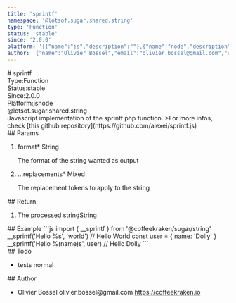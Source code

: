 ```yaml
---
title: 'sprintf'
namespace: '@lotsof.sugar.shared.string'
type: 'Function'
status: 'stable'
since: '2.0.0'
platform: '[{"name":"js","description":""},{"name":"node","description":""}]'
author: '{"name":"Olivier Bossel","email":"olivier.bossel@gmail.com","url":"https://coffeekraken.io"}'
---
```

<div class="docmap-mdx">
# sprintf
<div class="_metas">
<div class="_type"><span class="_type-label">Type:</span><span class="_type-value">Function</span></div>
<div class="_status"><span class="_status-label">Status:</span><span class="_status-value -stable">stable</span></div>
<div class="_since"><span class="_since-label">Since:</span><span class="_since-value">2.0.0</span></div>
<div class="_platform"><span class="_platform-label">Platform:</span><span class="_platform-value">js</span><span class="_platform-value">node</span></div>
</div>
<div class="_namespace">@lotsof.sugar.shared.string</div>
<div class="_description">
Javascript implementation of the sprintf php function.
&gt;For more infos, check [this github repository](https://github.com/alexei/sprintf.js)
</div>
<div class="_params">
## Params
<ol class="_list">
<li class="_item">
<span class="_name">format<span class="_required">*</span></span><span class="_default"></span> <span class="_type">String</span>
<p class="_description">The format of the string wanted as output</p>
</li>
<li class="_item">
<span class="_name">...replacements<span class="_required">*</span></span><span class="_default"></span> <span class="_type">Mixed</span>
<p class="_description">The replacement tokens to apply to the string</p>
</li>
</ol>
</div>
<div class="_return">
## Return
<ol class="_list">
<li class="_item">
<span class="_description">The processed string</span><span class="_default"></span><span class="_type">String</span>
</li>
</ol>
</div>
<div class="_examples">
## Example
```js
import { __sprintf } from '@coffeekraken/sugar/string'
__sprintf('Hello %s', 'world') // Hello World
const user = { name: 'Dolly' }
__sprintf('Hello %(name)s', user) // Hello Dolly
```
</div>
<div class="_todo">
## Todo
<ul class="_list">
<li class="_item">
<span class="_description">tests</span>
<span class="_priority -normal">normal</span>
</li>
</ul>
</div>
<div class="_author">
## Author
<ul class="_list">
<li class="_item">
<span class="_name">Olivier Bossel</span>
<span class="_email">olivier.bossel@gmail.com</span>
<a href="https://coffeekraken.io" target="_blank" class="_url">https://coffeekraken.io</a>
</li>
</ul>
</div>
</div>